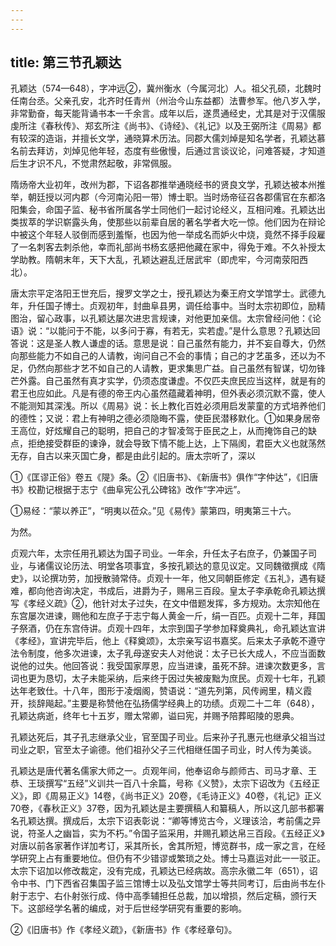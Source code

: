 ```yaml
---
---
---
```

title: 第三节孔颖达
---



孔颖达（574—648），字冲远②，冀州衡水（今属河北）人。祖父孔硕，北魏时任南台丞。父亲孔安，北齐时任青州（州治今山东益都）法曹参军。他八岁入学，非常勤奋，每天能背诵书本一千余言。成年以后，遂贯通经史，尤其是对于汉儒服虔所注《春秋传》、郑玄所注《尚书》、《诗经》、《礼记》以及王弼所注《周易》都有较深的造诣，并擅长文学，通晓算术历法。同郡大儒刘焯是知名学者，孔颖达慕名前去拜访，刘焯见他年轻，态度有些傲慢，后通过言谈议论，问难答疑，才知道后生才识不凡，不觉肃然起敬，非常佩服。

隋炀帝大业初年，改州为郡，下诏各郡推举通晓经书的贤良文学，孔颖达被本州推举，朝廷授以河内郡（今河南沁阳一带）博士职。当时炀帝征召各郡儒官在东都洛阳集会，命国子监、秘书省所属各学士同他们一起讨论经义，互相问难。孔颖达出类拔萃的学识崭露头角，使那些以前辈自居的著名学者大吃一惊。他们因为在辩论中被这个年轻人驳倒而感到羞惭，也因为他一举成名而妒火中烧，竟然不择手段雇了一名刺客去刺杀他，幸而礼部尚书杨玄感把他藏在家中，得免于难。不久补授太学助教。隋朝末年，天下大乱，孔颖达避乱迁居武牢（即虎牢，今河南荥阳西北）。

唐太宗平定洛阳王世充后，搜罗文学之士，授孔颖达为秦王府文学馆学士。武德九年，升任国子博士。贞观初年，封曲阜县男，调任给事中。当时太宗初即位，励精图治，留心政事，以孔颖达屡次进忠言规谏，对他更加亲信。太宗曾经问他：《论语》说：“以能问于不能，以多问于寡，有若无，实若虚。”是什么意思？孔颖达回答说：这是圣人教人谦虚的话。意思是说：自己虽然有能力，并不妄自尊大，仍然向那些能力不如自己的人请教，询问自己不会的事情；自己的才艺虽多，还以为不足，仍然向那些才艺不如自己的人请教，更求集思广益。自己虽然有智谋，切勿锋芒外露。自己虽然有真才实学，仍须态度谦虚。不仅匹夫庶民应当这样，就是有的君王也应如此。凡是有德的帝王内心虽然蕴藏着神明，但外表必须沉默不露，使人不能测知其深浅。所以《周易》说：长上教化百姓必须用启发蒙童的方式培养他们的德性；又说：君上有神明之德必须隐晦不露，使臣民潜移默化。①如果身居帝王高位，好炫耀自己的聪明，把自己的才智凌驾于臣民之上，从而掩饰自己的缺点，拒绝接受群臣的谏诤，就会导致下情不能上达，上下隔阂，君臣大义也就荡然无存，自古以来灭国亡身，都是由此引起的。唐太宗听了，深以

①《匡谬正俗》卷五《隄》条。②《旧唐书》、《新唐书》俱作“字仲达”，《旧唐书》校勘记根据于志宁《曲阜宪公孔公碑铭》改作“字冲远”。

①易经：“蒙以养正”，“明夷以莅众。”见《易传》蒙第四，明夷第三十六。

为然。

贞观六年，太宗任用孔颖达为国子司业。一年余，升任太子右庶子，仍兼国子司业，与诸儒议论历法、明堂各项事宜，多按孔颖达的意见议定。又同魏徵撰成《隋史》，以论撰功劳，加授散骑常侍。贞观十一年，他又同朝臣修定《五礼》，遇有疑难，都向他咨询决定，书成后，进爵为子，赐帛三百段。皇太子李承乾命孔颖达撰写《孝经义疏》②，他针对太子过失，在文中借题发挥，多方规劝。太宗知他在东宫屡次进谏，赐他和左庶子于志宁每人黄金一斤，绢一百匹。贞观十二年，拜国子祭酒，仍在东宫侍讲。贞观十四年，太宗到国子学参加释奠典礼，命孔颖达宣讲《孝经》，宣讲完毕后，他上《释奠颂》，太宗亲写诏书嘉奖。后来太子承乾不遵守法令制度，他多次进谏，太子乳母遂安夫人对他说：太子已长大成人，不应当面数说他的过失。他回答说：我受国家厚恩，应当进谏，虽死不辞。进谏次数更多，言词也更为恳切，太子未能采纳，后来终于因过失被废黜为庶民。贞观十七年，孔颖达年老致仕。十八年，图形于凌烟阁，赞语说：“道先列第，风传阙里，精义霞开，掞辞飚起。”主要是称赞他在弘扬儒学经典上的功绩。贞观二十二年（648），孔颖达病逝，终年七十五岁，赠太常卿，谥曰宪，并赐予陪葬昭陵的恩典。

孔颖达死后，其子孔志继承父业，官至国子司业。后来孙子孔惠元也继承父祖当过司业之职，官至太子谕德。他们祖孙父子三代相继任国子司业，时人传为美谈。

孔颖达是唐代著名儒家大师之一。贞观年间，他奉诏命与颜师古、司马才章、王恭、王琰撰写“五经”义训共一百八十余篇，号称《义赞》，太宗下诏改为《五经正义》，即《周易正义》14卷，《尚书正义》20卷，《毛诗正义》40卷，《礼记》正义70卷，《春秋正义》37卷，因为孔颖达是主要撰稿人和纂稿人，所以这几部书都署名孔颖达撰。撰成后，太宗下诏表彰说：“卿等博览古今，义理该洽，考前儒之异说，符圣人之幽旨，实为不朽。”令国子监采用，并赐孔颖达帛三百段。《五经正义》对唐以前各家著作详加考订，采其所长，舍其所短，博览群书，成一家之言，在经学研究上占有重要地位。但仍有不少错谬或繁琐之处。博士马嘉运对此一一驳正。太宗下诏加以修改裁定，没有完成，孔颖达已经病故。高宗永徽二年（651），诏令中书、门下西省召集国子监三馆博士以及弘文馆学士等共同考订，后由尚书左仆射于志宁、右仆射张行成、侍中高季辅担任总裁，加以增损，然后定稿，颁行天下。这部经学名著的编成，对于后世经学研究有重要的影响。

②《旧唐书》作《孝经义疏》，《新唐书》作《孝经章句》。